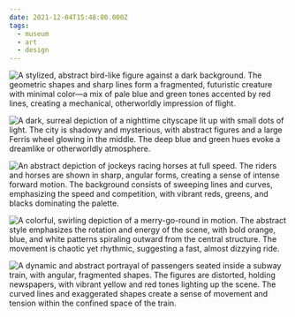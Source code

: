 ```yaml
---
date: 2021-12-04T15:48:00.000Z
tags:
  - museum
  - art
  - design
---
```

![A stylized, abstract bird-like figure against a dark background. The geometric shapes and sharp lines form a fragmented, futuristic creature with minimal color—a mix of pale blue and green tones accented by red lines, creating a mechanical, otherworldly impression of flight.](../../assets/art/20211204-pi-birds-flight.jpg "<i>The Pi Bird’s Night Flight</i>, by Eugenio F. Granell")

![A dark, surreal depiction of a nighttime cityscape lit up with small dots of light. The city is shadowy and mysterious, with abstract figures and a large Ferris wheel glowing in the middle. The deep blue and green hues evoke a dreamlike or otherworldly atmosphere.](../../assets/art/20211204-ballad-for-frida-kahlo.jpg "<i>The Ballad for Frida Kahlo</i>, by Alice Rahon")

![An abstract depiction of jockeys racing horses at full speed. The riders and horses are shown in sharp, angular forms, creating a sense of intense forward motion. The background consists of sweeping lines and curves, emphasizing the speed and competition, with vibrant reds, greens, and blacks dominating the palette.](../../assets/art/20211204-racing.jpg "<i>Racing</i>, by Sybil Andrews")

![A colorful, swirling depiction of a merry-go-round in motion. The abstract style emphasizes the rotation and energy of the scene, with bold orange, blue, and white patterns spiraling outward from the central structure. The movement is chaotic yet rhythmic, suggesting a fast, almost dizzying ride.](../../assets/art/20211204-the-merry-go-round.jpg "<i>The Merry-Go-Round</i>, by Cyril E. Power")

![A dynamic and abstract portrayal of passengers seated inside a subway train, with angular, fragmented shapes. The figures are distorted, holding newspapers, with vibrant yellow and red tones lighting up the scene. The curved lines and exaggerated shapes create a sense of movement and tension within the confined space of the train.](../../assets/art/20211204-the-tube-train.jpg "<i>The Tube Train</i>, by Cyril E. Power")